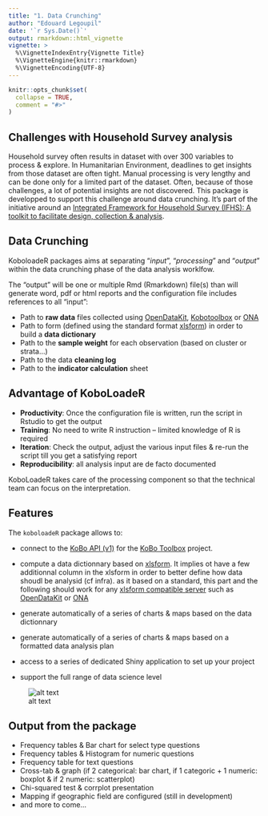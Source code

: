 ```yaml
---
title: "1. Data Crunching"
author: "Edouard Legoupil"
date: '`r Sys.Date()`'
output: rmarkdown::html_vignette
vignette: >
  %\VignetteIndexEntry{Vignette Title}
  %\VignetteEngine{knitr::rmarkdown}
  %\VignetteEncoding{UTF-8}
---
```


```r
knitr::opts_chunk$set(
  collapse = TRUE,
  comment = "#>"
)
```



## Challenges with Household Survey analysis

Household survey often results in dataset with over 300 variables to process & explore. In Humanitarian Environment, deadlines to get insights from those dataset are often tight. Manual processing is very lengthy and can be done only for a limited part of the dataset. Often, because of those challenges, a lot of potential insights are not discovered. This package is developped to support this challenge around data crunching. It's part of the initiative around an [Integrated Framework for Household Survey (IFHS): A toolkit to facilitate design, collection & analysis](https://unhcr.github.io/Integrated-framework-household-survey/).

## Data Crunching

KoboloadeR packages aims at separating “_input_”, “_processing_” and “_output_” within the data crunching phase of the data analysis worklfow.

The “output” will be one or multiple Rmd (Rmarkdown) file(s) than will generate word, pdf or html reports and the configuration file includes references to all “input”:  
 
 * Path to __raw data__ files collected using [OpenDataKit](https://opendatakit.org/), [Kobotoolbox](http://www.kobotoolbox.org/) or [ONA](https://ona.io)  
 * Path to form (defined using the standard format [xlsform](http://xlsform.org)) in order to build a __data dictionary__  
 * Path to the __sample weight__ for each observation (based on cluster or strata...)   
 * Path to the data __cleaning log__  
 * Path to the __indicator calculation__ sheet  

## Advantage of KoboLoadeR 

 * __Productivity__: Once the configuration file is written, run the script in Rstudio to get the output
 * __Training__: No need to write R instruction – limited knowledge of R is required
 * __Iteration__: Check the output, adjust the various input files & re-run the script till you get a satisfying report
 * __Reproducibility__: all analysis input are de facto documented  

KoboLoadeR takes care of the processing component so that the technical team can focus on the interpretation.



## Features

The `koboloadeR` package allows to:

* connect to the [KoBo API (v1)](https://kc.kobotoolbox.org/api/v1/) for the [KoBo Toolbox](http://www.kobotoolbox.org/) project. 

* compute a data dictionnary based on [xlsform](http://xlsform.org). It implies ot have a few additionnal column in the xlsform in order to better define how data shoudl be analysid (cf infra). as it based on a standard, this part and the following should work for any [xlsform compatible server](http://xlsform.org/#xlsform-tools) such as [OpenDataKit](https://opendatakit.org/) or [ONA](https://ona.io/home/)

* generate automatically of a series of charts & maps based on the data dictionnary

* generate automatically of a series of charts & maps based on a formatted data analysis plan

* access to a series of dedicated Shiny application to set up your project

* support the full range of data science level

![alt text](https://raw.githubusercontent.com/unhcr/koboloadeR/gh-pages/inst/script/datascience.png)

## Output from the package  

 * Frequency tables & Bar chart for select type questions
 * Frequency tables & Histogram for numeric questions
 * Frequency table for text questions
 * Cross-tab & graph (if 2 categorical: bar chart, if 1 categoric + 1 numeric: boxplot & if 2 numeric: scatterplot)
 * Chi-squared test & corrplot presentation
 * Mapping if geographic field are configured (still in development)
 * and more to come...
